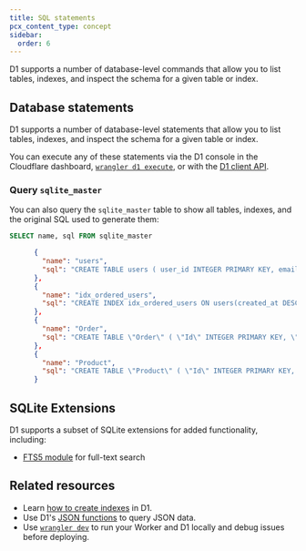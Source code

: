 ```yaml
---
title: SQL statements
pcx_content_type: concept
sidebar:
  order: 6
---
```



D1 supports a number of database-level commands that allow you to list tables, indexes, and inspect the schema for a given table or index.

## Database statements

D1 supports a number of database-level statements that allow you to list tables, indexes, and inspect the schema for a given table or index.

You can execute any of these statements via the D1 console in the Cloudflare dashboard, [`wrangler d1 execute`](/workers/wrangler/commands/#d1), or with the [D1 client API](/d1/build-with-d1/d1-client-api/).

<Render file="use-pragma-statements" />

### Query `sqlite_master`

You can also query the `sqlite_master` table to show all tables, indexes, and the original SQL used to generate them:

```sql
SELECT name, sql FROM sqlite_master
```

```json
      {
        "name": "users",
        "sql": "CREATE TABLE users ( user_id INTEGER PRIMARY KEY, email_address TEXT, created_at INTEGER, deleted INTEGER, settings TEXT)"
      },
      {
        "name": "idx_ordered_users",
        "sql": "CREATE INDEX idx_ordered_users ON users(created_at DESC)"
      },
      {
        "name": "Order",
        "sql": "CREATE TABLE \"Order\" ( \"Id\" INTEGER PRIMARY KEY, \"CustomerId\" VARCHAR(8000) NULL, \"EmployeeId\" INTEGER NOT NULL, \"OrderDate\" VARCHAR(8000) NULL, \"RequiredDate\" VARCHAR(8000) NULL, \"ShippedDate\" VARCHAR(8000) NULL, \"ShipVia\" INTEGER NULL, \"Freight\" DECIMAL NOT NULL, \"ShipName\" VARCHAR(8000) NULL, \"ShipAddress\" VARCHAR(8000) NULL, \"ShipCity\" VARCHAR(8000) NULL, \"ShipRegion\" VARCHAR(8000) NULL, \"ShipPostalCode\" VARCHAR(8000) NULL, \"ShipCountry\" VARCHAR(8000) NULL)"
      },
      {
        "name": "Product",
        "sql": "CREATE TABLE \"Product\" ( \"Id\" INTEGER PRIMARY KEY, \"ProductName\" VARCHAR(8000) NULL, \"SupplierId\" INTEGER NOT NULL, \"CategoryId\" INTEGER NOT NULL, \"QuantityPerUnit\" VARCHAR(8000) NULL, \"UnitPrice\" DECIMAL NOT NULL, \"UnitsInStock\" INTEGER NOT NULL, \"UnitsOnOrder\" INTEGER NOT NULL, \"ReorderLevel\" INTEGER NOT NULL, \"Discontinued\" INTEGER NOT NULL)"
      }
```

## SQLite Extensions

D1 supports a subset of SQLite extensions for added functionality, including:

- [FTS5 module](https://www.sqlite.org/fts5.html) for full-text search

## Related resources

- Learn [how to create indexes](/d1/build-with-d1/use-indexes/#list-indexes) in D1.
- Use D1's [JSON functions](/d1/build-with-d1/query-json/) to query JSON data.
- Use [`wrangler dev`](/workers/wrangler/commands/#dev) to run your Worker and D1 locally and debug issues before deploying.
